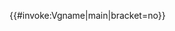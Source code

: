 <includeonly>{{#invoke:Vgname|main|bracket=no}}</includeonly><noinclude>
{{Documentation|Template:Vgname/doc}}
</noinclude>